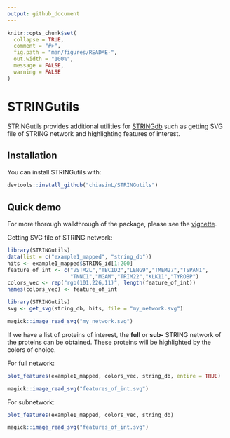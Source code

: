 ```yaml
---
output: github_document
---
```


<!-- README.md is generated from README.Rmd. Please edit that file -->

```r
knitr::opts_chunk$set(
  collapse = TRUE,
  comment = "#>",
  fig.path = "man/figures/README-",
  out.width = "100%",
  message = FALSE,
  warning = FALSE
)
```

# STRINGutils

<!-- badges: start -->
<!-- badges: end -->

STRINGutils provides additional utilities for [STRINGdb](https://www.bioconductor.org/packages/release/bioc/html/STRINGdb.html) such as getting SVG file of STRING network and highlighting features of interest.

## Installation

You can install STRINGutils with:

```r
devtools::install_github("chiasinL/STRINGutils")
```

## Quick demo

For more thorough walkthrough of the package, please see the [vignette](./vignettes/STRINGutils_Vignette.html).

Getting SVG file of STRING network:

```r
library(STRINGutils)
data(list = c("example1_mapped", "string_db"))
hits <- example1_mapped$STRING_id[1:200]
feature_of_int <- c("VSTM2L","TBC1D2","LENG9","TMEM27","TSPAN1",
                    "TNNC1","MGAM","TRIM22","KLK11","TYROBP")
colors_vec <- rep("rgb(101,226,11)", length(feature_of_int))
names(colors_vec) <- feature_of_int
```

```r
library(STRINGutils)
svg <- get_svg(string_db, hits, file = "my_network.svg")
```
```r
magick::image_read_svg("my_network.svg")
```

If we have a list of proteins of interest, the **full** or **sub-** STRING network of the proteins can be obtained. These proteins will be highlighted by the colors of choice.

For full network:

```r
plot_features(example1_mapped, colors_vec, string_db, entire = TRUE)
```
```r
magick::image_read_svg("features_of_int.svg")
```

For subnetwork:

```r
plot_features(example1_mapped, colors_vec, string_db)
```
```r
magick::image_read_svg("features_of_int.svg")
```
